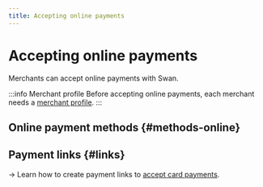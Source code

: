 ```yaml
---
title: Accepting online payments
---
```


# Accepting online payments

Merchants can accept online payments with Swan.

:::info Merchant profile
Before accepting online payments, each merchant needs a [merchant profile](../index.mdx#profiles).
:::

## Online payment methods {#methods-online}


<OnlinePaymentMethods />

## Payment links {#links}


<PaymentLinkDescription />

→ Learn how to create payment links to [accept card payments](./cards/guide-create-link.mdx).